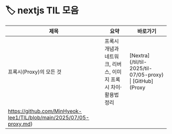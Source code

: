 # 🏷️ nextjs TIL 모음

| 제목 | 요약 | 바로가기 |
|------|------|----------|
| 프록시(Proxy)의 모든 것 | 프록시 개념과 네트워크, 리버스, 이미지 프록시 차이·활용법 정리 | [Nextra](/til/til- 2025/til-07/05-proxy) \| [GitHub](Proxy
https://github.com/MinHyeok-lee1/TIL/blob/main/2025/07/05-proxy.md) |
